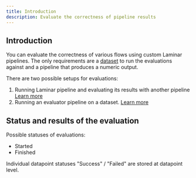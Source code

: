 ```yaml
---
title: Introduction
description: Evaluate the correctness of pipeline results
---
```


## Introduction

You can evaluate the correctness of various flows using custom Laminar pipelines.
The only requirements are a [dataset](/documentation/datasets/introduction)
to run the evaluations against and a pipeline that produces a numeric output.

There are two possible setups for evaluations:
1. Running Laminar pipeline and evaluating its results with another pipeline [Learn more](/documentation/evaluations/evaluation-with-executor)
1. Running an evaluator pipeline on a dataset. [Learn more](/documentation/evaluations/evaluation-data-only)

## Status and results of the evaluation

Possible statuses of evaluations:
- Started
- Finished

Individual datapoint statuses "Success" / "Failed" are stored at datapoint level.
